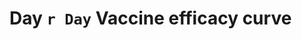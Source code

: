# Day `r Day` Vaccine efficacy curve


\ifENSEMBLE

\begin{figure}[H]
    \centering
    \includegraphics[width=1\textwidth]{`r pathCoPoutput`/fig_Day`r Day`bindSpike_EventIndPrimaryD`r Day`_`r study_name`.pdf}
   \caption{Vaccine efficacy curve estimate (solid line) with pointwise (dashed line) and simultaneous (dotted line) 95\% confidence intervals
for vaccine efficacy in the Day `r Day` binding Ab to spike markers (denoted as S(1)) among baseline negative trial participants. p.int = two-sided p-value based on the Wald-test for interaction between 
treatment antibody marker S(1) in the risk model, which evaluates whether vaccine efficacy changes over subgroups defined by the antibody marker S(1).}
\end{figure}

\begin{figure}[H]
    \centering
    \includegraphics[width=1\textwidth]{`r pathCoPoutput`/fig_Day`r Day`bindRBD_EventIndPrimaryD`r Day`_`r study_name`.pdf}
   \caption{Vaccine efficacy curve estimate (solid line) with pointwise (dashed line) and simultaneous (dotted line) 95\% confidence intervals
for vaccine efficacy in the Day `r Day` binding Ab to RBD markers (denoted as S(1)) among baseline negative trial participants. p.int = two-sided p-value based on the Wald-test for interaction between 
treatment antibody marker S(1) in the risk model, which evaluates whether vaccine efficacy changes over subgroups defined by the antibody marker S(1).}
\end{figure}

\else

\begin{figure}[H]
    \centering
    \includegraphics[width=1\textwidth]{`r pathCoPoutput`/fig_Day`r Day`bindSpike_EventIndPrimaryD`r Day`_`r study_name`.pdf}
   \caption{Vaccine efficacy curve estimate (solid line) with pointwise (dashed line) and simultaneous (dotted line) 95\% confidence intervals
for vaccine efficacy in the Day `r Day` binding Ab to spike markers (denoted as S(1)) among baseline negative trial participants. p.int = two-sided p-value based on the Wald-test for interaction between 
treatment antibody marker S(1) in the risk model, which evaluates whether vaccine efficacy changes over subgroups defined by the antibody marker S(1).}
\end{figure}

\begin{figure}[H]
    \centering
    \includegraphics[width=1\textwidth]{`r pathCoPoutput`/fig_Day`r Day`bindRBD_EventIndPrimaryD`r Day`_`r study_name`.pdf}
   \caption{Vaccine efficacy curve estimate (solid line) with pointwise (dashed line) and simultaneous (dotted line) 95\% confidence intervals
for vaccine efficacy in the Day `r Day` binding Ab to RBD markers (denoted as S(1)) among baseline negative trial participants. p.int = two-sided p-value based on the Wald-test for interaction between 
treatment antibody marker S(1) in the risk model, which evaluates whether vaccine efficacy changes over subgroups defined by the antibody marker S(1).}
\end{figure}

\begin{figure}[H]
    \centering
    \includegraphics[width=1\textwidth]{`r pathCoPoutput`/fig_Day`r Day`pseudoneutid50_EventIndPrimaryD`r Day`_`r study_name`.pdf}
   \caption{Vaccine efficacy curve estimate (solid line) with pointwise (dashed line) and simultaneous (dotted line) 95\% confidence intervals
for vaccine efficacy in the Day `r Day` pseudo neut ID50 markers (denoted as S(1)) among baseline negative trial participants. p.int = two-sided p-value based on the Wald-test for interaction between 
treatment antibody marker S(1) in the risk model, which evaluates whether vaccine efficacy changes over subgroups defined by the antibody marker S(1).}
\end{figure}

\begin{figure}[H]
    \centering
    \includegraphics[width=1\textwidth]{`r pathCoPoutput`/fig_Day`r Day`pseudoneutid80_EventIndPrimaryD`r Day`_`r study_name`.pdf}
   \caption{Vaccine efficacy curve estimate (solid line) with pointwise (dashed line) and simultaneous (dotted line) 95\% confidence intervals
for vaccine efficacy in the Day `r Day` pseudo neut ID80 markers (denoted as S(1)) among baseline negative trial participants. p.int = two-sided p-value based on the Wald-test for interaction between 
treatment antibody marker S(1) in the risk model, which evaluates whether vaccine efficacy changes over subgroups defined by the antibody marker S(1).}
\end{figure}

\fi